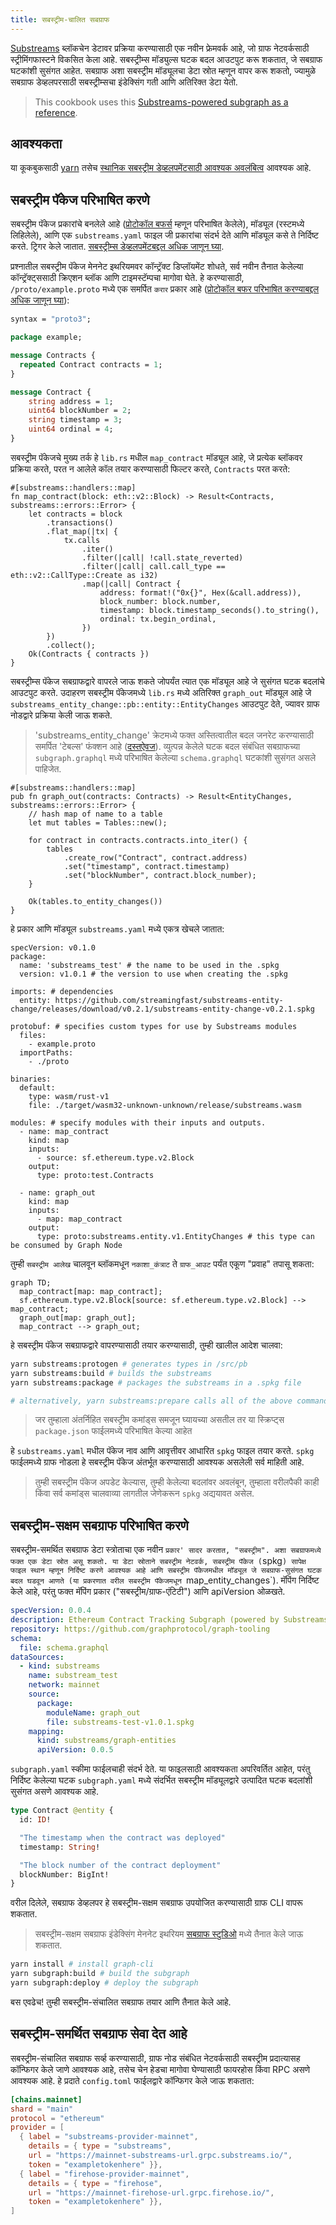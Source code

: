 ```yaml
---
title: सबस्ट्रीम-चालित सबग्राफ
---
```


[Substreams](/substreams/README) ब्लॉकचेन डेटावर प्रक्रिया करण्यासाठी एक नवीन फ्रेमवर्क आहे, जो ग्राफ नेटवर्कसाठी स्ट्रीमिंगफास्टने विकसित केला आहे. सबस्ट्रीम्स मॉड्युल्स घटक बदल आउटपुट करू शकतात, जे सबग्राफ घटकांशी सुसंगत आहेत. सबग्राफ अशा सबस्ट्रीम मॉड्यूलचा डेटा स्रोत म्हणून वापर करू शकतो, ज्यामुळे सबग्राफ डेव्हलपरसाठी सबस्ट्रीम्सचा इंडेक्सिंग गती आणि अतिरिक्त डेटा येतो.

> This cookbook uses this [Substreams-powered subgraph as a reference](https://github.com/graphprotocol/graph-tooling/tree/main/examples/substreams-powered-subgraph).

## आवश्यकता

या कूकबुकसाठी [yarn](https://yarnpkg.com/) तसेच [स्थानिक सबस्ट्रीम डेव्हलपमेंटसाठी आवश्यक अवलंबित्व](https://substreams.streamingfast.io/developers-guide/installation-requirements) आवश्यक आहे.

## सबस्ट्रीम पॅकेज परिभाषित करणे

सबस्ट्रीम पॅकेज प्रकारांचे बनलेले आहे ([प्रोटोकॉल बफर्स](https://protobuf.dev/) म्हणून परिभाषित केलेले), मॉड्यूल (रस्टमध्ये लिहिलेले), आणि एक `substreams.yaml` फाइल जी प्रकारांचा संदर्भ देते आणि मॉड्यूल कसे ते निर्दिष्ट करते. ट्रिगर केले जातात. [सबस्ट्रीम्स डेव्हलपमेंटबद्दल अधिक जाणून घ्या](/substreams/README).

प्रश्नातील सबस्ट्रीम पॅकेज मेननेट इथरियमवर कॉन्ट्रॅक्ट डिप्लॉयमेंट शोधते, सर्व नवीन तैनात केलेल्या कॉन्ट्रॅक्ट्ससाठी क्रिएशन ब्लॉक आणि टाइमस्टॅम्पचा मागोवा घेते. हे करण्यासाठी, `/proto/example.proto` मध्ये एक समर्पित `करार` प्रकार आहे ([प्रोटोकॉल बफर परिभाषित करण्याबद्दल अधिक जाणून घ्या](https://protobuf.dev/programming-guides/proto3/#simple)):

```proto
syntax = "proto3";

package example;

message Contracts {
  repeated Contract contracts = 1;
}

message Contract {
    string address = 1;
    uint64 blockNumber = 2;
    string timestamp = 3;
    uint64 ordinal = 4;
}
```

सबस्ट्रीम पॅकेजचे मुख्य तर्क हे `lib.rs` मधील `map_contract` मॉड्यूल आहे, जे प्रत्येक ब्लॉकवर प्रक्रिया करते, परत न आलेले कॉल तयार करण्यासाठी फिल्टर करते, `Contracts` परत करते:

```
#[substreams::handlers::map]
fn map_contract(block: eth::v2::Block) -> Result<Contracts, substreams::errors::Error> {
    let contracts = block
        .transactions()
        .flat_map(|tx| {
            tx.calls
                .iter()
                .filter(|call| !call.state_reverted)
                .filter(|call| call.call_type == eth::v2::CallType::Create as i32)
                .map(|call| Contract {
                    address: format!("0x{}", Hex(&call.address)),
                    block_number: block.number,
                    timestamp: block.timestamp_seconds().to_string(),
                    ordinal: tx.begin_ordinal,
                })
        })
        .collect();
    Ok(Contracts { contracts })
}
```

सबस्ट्रीम्स पॅकेज सबग्राफद्वारे वापरले जाऊ शकते जोपर्यंत त्यात एक मॉड्यूल आहे जे सुसंगत घटक बदलांचे आउटपुट करते. उदाहरण सबस्ट्रीम पॅकेजमध्ये `lib.rs` मध्ये अतिरिक्त `graph_out` मॉड्यूल आहे जे `substreams_entity_change::pb::entity::EntityChanges` आउटपुट देते, ज्यावर ग्राफ नोडद्वारे प्रक्रिया केली जाऊ शकते.

> 'substreams_entity_change' क्रेटमध्ये फक्त अस्तित्वातील बदल जनरेट करण्यासाठी समर्पित 'टेबल्स' फंक्शन आहे ([दस्तऐवज](https://docs.rs/substreams-entity-change/1.2.2/substreams_entity_change/tables/index.html)). व्युत्पन्न केलेले घटक बदल संबंधित सबग्राफच्या `subgraph.graphql` मध्ये परिभाषित केलेल्या `schema.graphql` घटकांशी सुसंगत असले पाहिजेत.

```
#[substreams::handlers::map]
pub fn graph_out(contracts: Contracts) -> Result<EntityChanges, substreams::errors::Error> {
    // hash map of name to a table
    let mut tables = Tables::new();

    for contract in contracts.contracts.into_iter() {
        tables
            .create_row("Contract", contract.address)
            .set("timestamp", contract.timestamp)
            .set("blockNumber", contract.block_number);
    }

    Ok(tables.to_entity_changes())
}
```

हे प्रकार आणि मॉड्यूल `substreams.yaml` मध्ये एकत्र खेचले जातात:

```
specVersion: v0.1.0
package:
  name: 'substreams_test' # the name to be used in the .spkg
  version: v1.0.1 # the version to use when creating the .spkg

imports: # dependencies
  entity: https://github.com/streamingfast/substreams-entity-change/releases/download/v0.2.1/substreams-entity-change-v0.2.1.spkg

protobuf: # specifies custom types for use by Substreams modules
  files:
    - example.proto
  importPaths:
    - ./proto

binaries:
  default:
    type: wasm/rust-v1
    file: ./target/wasm32-unknown-unknown/release/substreams.wasm

modules: # specify modules with their inputs and outputs.
  - name: map_contract
    kind: map
    inputs:
      - source: sf.ethereum.type.v2.Block
    output:
      type: proto:test.Contracts

  - name: graph_out
    kind: map
    inputs:
      - map: map_contract
    output:
      type: proto:substreams.entity.v1.EntityChanges # this type can be consumed by Graph Node

```

तुम्ही `सबस्ट्रीम आलेख` चालवून ब्लॉकमधून `नकाशा_कंत्राट` ते `ग्राफ_आउट` पर्यंत एकूण "प्रवाह" तपासू शकता:

```mermaid
graph TD;
  map_contract[map: map_contract];
  sf.ethereum.type.v2.Block[source: sf.ethereum.type.v2.Block] --> map_contract;
  graph_out[map: graph_out];
  map_contract --> graph_out;
```

हे सबस्ट्रीम पॅकेज सबग्राफद्वारे वापरण्यासाठी तयार करण्यासाठी, तुम्ही खालील आदेश चालवा:

```bash
yarn substreams:protogen # generates types in /src/pb
yarn substreams:build # builds the substreams
yarn substreams:package # packages the substreams in a .spkg file

# alternatively, yarn substreams:prepare calls all of the above commands
```

> जर तुम्हाला अंतर्निहित सबस्ट्रीम कमांड्स समजून घ्यायच्या असतील तर या स्क्रिप्ट्स `package.json` फाईलमध्ये परिभाषित केल्या आहेत

हे `substreams.yaml` मधील पॅकेज नाव आणि आवृत्तीवर आधारित `spkg` फाइल तयार करते. `spkg` फाईलमध्ये ग्राफ नोडला हे सबस्ट्रीम पॅकेज अंतर्भूत करण्यासाठी आवश्यक असलेली सर्व माहिती आहे.

> तुम्ही सबस्ट्रीम पॅकेज अपडेट केल्यास, तुम्ही केलेल्या बदलांवर अवलंबून, तुम्हाला वरीलपैकी काही किंवा सर्व कमांड्स चालवाव्या लागतील जेणेकरून `spkg` अद्ययावत असेल.

## सबस्ट्रीम-सक्षम सबग्राफ परिभाषित करणे

सबस्ट्रीम-समर्थित सबग्राफ डेटा स्त्रोताचा एक नवीन `प्रकार' सादर करतात, "सबस्ट्रीम". अशा सबग्राफमध्ये फक्त एक डेटा स्रोत असू शकतो. या डेटा स्रोताने सबस्ट्रीम नेटवर्क, सबस्ट्रीम पॅकेज (`spkg`) सापेक्ष फाइल स्थान म्हणून निर्दिष्ट करणे आवश्यक आहे आणि सबस्ट्रीम पॅकेजमधील मॉड्यूल जे सबग्राफ-सुसंगत घटक बदल घडवून आणते (या प्रकरणात वरील सबस्ट्रीम पॅकेजमधून `map_entity_changes\`). मॅपिंग निर्दिष्ट केले आहे, परंतु फक्त मॅपिंग प्रकार ("सबस्ट्रीम/ग्राफ-एंटिटी") आणि apiVersion ओळखते.

```yaml
specVersion: 0.0.4
description: Ethereum Contract Tracking Subgraph (powered by Substreams)
repository: https://github.com/graphprotocol/graph-tooling
schema:
  file: schema.graphql
dataSources:
  - kind: substreams
    name: substream_test
    network: mainnet
    source:
      package:
        moduleName: graph_out
        file: substreams-test-v1.0.1.spkg
    mapping:
      kind: substreams/graph-entities
      apiVersion: 0.0.5
```

`subgraph.yaml` स्कीमा फाईलचाही संदर्भ देते. या फाइलसाठी आवश्यकता अपरिवर्तित आहेत, परंतु निर्दिष्ट केलेल्या घटक `subgraph.yaml` मध्ये संदर्भित सबस्ट्रीम मॉड्यूलद्वारे उत्पादित घटक बदलांशी सुसंगत असणे आवश्यक आहे.

```graphql
type Contract @entity {
  id: ID!

  "The timestamp when the contract was deployed"
  timestamp: String!

  "The block number of the contract deployment"
  blockNumber: BigInt!
}
```

वरील दिलेले, सबग्राफ डेव्हलपर हे सबस्ट्रीम-सक्षम सबग्राफ उपयोजित करण्यासाठी ग्राफ CLI वापरू शकतात.

> सबस्ट्रीम-सक्षम सबग्राफ इंडेक्सिंग मेननेट इथरियम [सबग्राफ स्टुडिओ](https://thegraph.com/studio/) मध्ये तैनात केले जाऊ शकतात.

```bash
yarn install # install graph-cli
yarn subgraph:build # build the subgraph
yarn subgraph:deploy # deploy the subgraph
```

बस एवढेच! तुम्ही सबस्ट्रीम-संचालित सबग्राफ तयार आणि तैनात केले आहे.

## सबस्ट्रीम-समर्थित सबग्राफ सेवा देत आहे

सबस्ट्रीम-संचालित सबग्राफ सर्व्ह करण्यासाठी, ग्राफ नोड संबंधित नेटवर्कसाठी सबस्ट्रीम प्रदात्यासह कॉन्फिगर केले जाणे आवश्यक आहे, तसेच चेन हेडचा मागोवा घेण्यासाठी फायरहोस किंवा RPC असणे आवश्यक आहे. हे प्रदाते `config.toml` फाईलद्वारे कॉन्फिगर केले जाऊ शकतात:

```toml
[chains.mainnet]
shard = "main"
protocol = "ethereum"
provider = [
  { label = "substreams-provider-mainnet",
    details = { type = "substreams",
    url = "https://mainnet-substreams-url.grpc.substreams.io/",
    token = "exampletokenhere" }},
  { label = "firehose-provider-mainnet",
    details = { type = "firehose",
    url = "https://mainnet-firehose-url.grpc.firehose.io/",
    token = "exampletokenhere" }},
]
```

